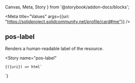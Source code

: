 
  Canvas,
  Meta,
  Story
} from '@storybook/addon-docs/blocks';

<Meta
  title="Values"
  args={{uri: "https://solidproject.solidcommunity.net/profile/card#me"}}
/>


## pos-label

Renders a human-readable label of the resource.

<Canvas
  withSource="open">
  <Story
    name="pos-label"
  >
    {({uri}) => html`
<pos-resource uri=${uri}>
   <pos-label />
</pos-resource>
    `}
  </Story>
</Canvas>
